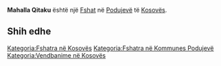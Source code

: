 {{Fshat në Kosovës
 | Emri                = Mahalla Qitaku
| sqi_D_name = Mahalla Qitaku
| sqi_D_FULL_NAME_RO = Mahalla Qitaku
| sqi_D_FULL_NAME_ND_RO = Mahalla Qitaku
| sqi_D_SORT_NAME_RG = MAHALLAQITAKU
| sqi_D_FULL_NAME_RG = Mahalla Qitaku
| sqi_D_FULL_NAME_ND_RG = Mahalla Qitaku
| srp_N_name = Ćitak Mahala
| srp_N_FULL_NAME_RO = Ćitak Mahala
| srp_N_FULL_NAME_ND_RO = Citak Mahala
| srp_N_SORT_NAME_RG = CITAKMAHALA
| srp_N_FULL_NAME_RG = Ćitak Mahala
| srp_N_FULL_NAME_ND_RG = Citak Mahala

 | Emri (Rasa dhanore) = 
 | Figura              = 
 | Shteti              = Kosovo
 | Komuna              = Podujevë
 | Kodi postar         = 
 | Sipërfaqja          = 

 | Popullsia           = 

 | Regj. i popullsisë  = 
 | Dend. e popullsisë  = 
 | Faqja zyrtare       = 
 <!--- Koordinatat ----> 
 | Gjerësia            = 42.947629
 | Gjatësia            = 21.155753
 | Lartësia            = 
}}
'''Mahalla Qitaku''' është një [[Fshat]] në [[Podujevë]] të [[Kosovës]].

<!-- == Gjeografia == -->
<!-- == Historia == -->
<!-- == Demografia == -->
== Shih edhe ==
{{Komuna Podujevë}}
{{Kosovo-Administrata-Cung}}

[[Kategoria:Fshatra në Kosovës]]
[[Kategoria:Fshatra në Kommunes Podujevë]]
[[Kategoria:Vendbanime në Kosovës]]